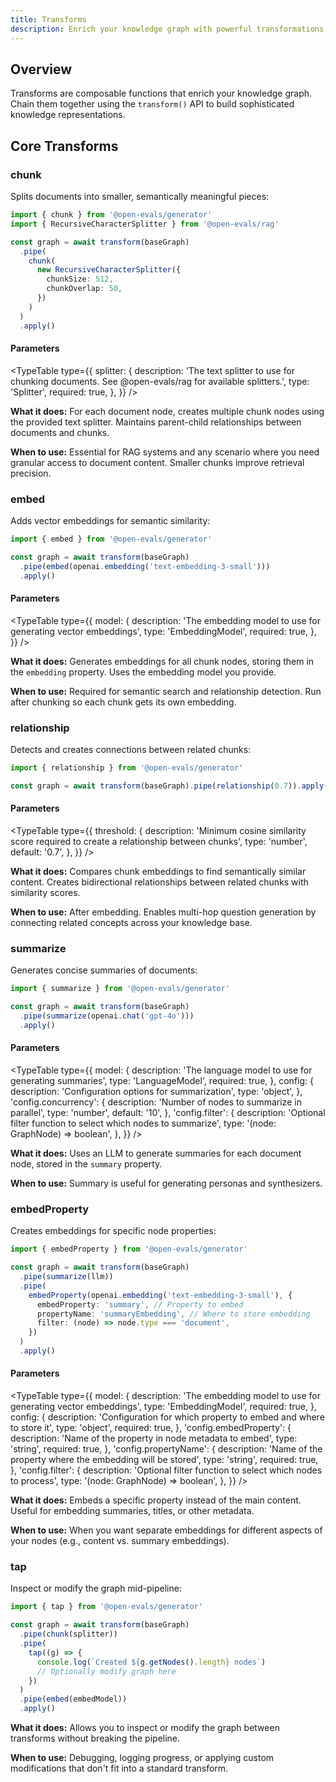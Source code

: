 ```yaml
---
title: Transforms
description: Enrich your knowledge graph with powerful transformations
---
```


## Overview

Transforms are composable functions that enrich your knowledge graph. Chain them together using the `transform()` API to build sophisticated knowledge representations.

## Core Transforms

### chunk

Splits documents into smaller, semantically meaningful pieces:

```typescript
import { chunk } from '@open-evals/generator'
import { RecursiveCharacterSplitter } from '@open-evals/rag'

const graph = await transform(baseGraph)
  .pipe(
    chunk(
      new RecursiveCharacterSplitter({
        chunkSize: 512,
        chunkOverlap: 50,
      })
    )
  )
  .apply()
```

#### Parameters


<TypeTable
  type={{
    splitter: {
      description: 'The text splitter to use for chunking documents. See @open-evals/rag for available splitters.',
      type: 'Splitter',
      required: true,
    },
  }}
/>

**What it does:** For each document node, creates multiple chunk nodes using the provided text splitter. Maintains parent-child relationships between documents and chunks.

**When to use:** Essential for RAG systems and any scenario where you need granular access to document content. Smaller chunks improve retrieval precision.

### embed

Adds vector embeddings for semantic similarity:

```typescript
import { embed } from '@open-evals/generator'

const graph = await transform(baseGraph)
  .pipe(embed(openai.embedding('text-embedding-3-small')))
  .apply()
```

#### Parameters

<TypeTable
  type={{
    model: {
      description: 'The embedding model to use for generating vector embeddings',
      type: 'EmbeddingModel',
      required: true,
    },
  }}
/>

**What it does:** Generates embeddings for all chunk nodes, storing them in the `embedding` property. Uses the embedding model you provide.

**When to use:** Required for semantic search and relationship detection. Run after chunking so each chunk gets its own embedding.

### relationship

Detects and creates connections between related chunks:

```typescript
import { relationship } from '@open-evals/generator'

const graph = await transform(baseGraph).pipe(relationship(0.7)).apply()
```

#### Parameters

<TypeTable
  type={{
    threshold: {
      description: 'Minimum cosine similarity score required to create a relationship between chunks',
      type: 'number',
      default: '0.7',
    },
  }}
/>

**What it does:** Compares chunk embeddings to find semantically similar content. Creates bidirectional relationships between related chunks with similarity scores.

**When to use:** After embedding. Enables multi-hop question generation by connecting related concepts across your knowledge base.

### summarize

Generates concise summaries of documents:

```typescript
import { summarize } from '@open-evals/generator'

const graph = await transform(baseGraph)
  .pipe(summarize(openai.chat('gpt-4o')))
  .apply()
```

#### Parameters

<TypeTable
  type={{
    model: {
      description: 'The language model to use for generating summaries',
      type: 'LanguageModel',
      required: true,
    },
    config: {
      description: 'Configuration options for summarization',
      type: 'object',
    },
    'config.concurrency': {
      description: 'Number of nodes to summarize in parallel',
      type: 'number',
      default: '10',
    },
    'config.filter': {
      description: 'Optional filter function to select which nodes to summarize',
      type: '(node: GraphNode) => boolean',
    },
  }}
/>

**What it does:** Uses an LLM to generate summaries for each document node, stored in the `summary` property.

**When to use:** Summary is useful for generating personas and synthesizers.

### embedProperty

Creates embeddings for specific node properties:

```typescript
import { embedProperty } from '@open-evals/generator'

const graph = await transform(baseGraph)
  .pipe(summarize(llm))
  .pipe(
    embedProperty(openai.embedding('text-embedding-3-small'), {
      embedProperty: 'summary', // Property to embed
      propertyName: 'summaryEmbedding', // Where to store embedding
      filter: (node) => node.type === 'document',
    })
  )
  .apply()
```

#### Parameters

<TypeTable
  type={{
    model: {
      description: 'The embedding model to use for generating vector embeddings',
      type: 'EmbeddingModel',
      required: true,
    },
    config: {
      description: 'Configuration for which property to embed and where to store it',
      type: 'object',
      required: true,
    },
    'config.embedProperty': {
      description: 'Name of the property in node metadata to embed',
      type: 'string',
      required: true,
    },
    'config.propertyName': {
      description: 'Name of the property where the embedding will be stored',
      type: 'string',
      required: true,
    },
    'config.filter': {
      description: 'Optional filter function to select which nodes to process',
      type: '(node: GraphNode) => boolean',
    },
  }}
/>

**What it does:** Embeds a specific property instead of the main content. Useful for embedding summaries, titles, or other metadata.

**When to use:** When you want separate embeddings for different aspects of your nodes (e.g., content vs. summary embeddings).

### tap

Inspect or modify the graph mid-pipeline:

```typescript
import { tap } from '@open-evals/generator'

const graph = await transform(baseGraph)
  .pipe(chunk(splitter))
  .pipe(
    tap((g) => {
      console.log(`Created ${g.getNodes().length} nodes`)
      // Optionally modify graph here
    })
  )
  .pipe(embed(embedModel))
  .apply()
```

**What it does:** Allows you to inspect or modify the graph between transforms without breaking the pipeline.

**When to use:** Debugging, logging progress, or applying custom modifications that don't fit into a standard transform.
